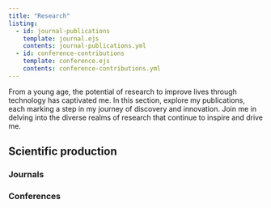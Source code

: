 ```yaml
---
title: "Research"
listing: 
  - id: journal-publications
    template: journal.ejs
    contents: journal-publications.yml
  - id: conference-contributions
    template: conference.ejs
    contents: conference-contributions.yml
---
```


From a young age, the potential of research to improve lives through technology has captivated me.
In this section, explore my publications, each marking a step in my journey of discovery and innovation.
Join me in delving into the diverse realms of research that continue to inspire and drive me.

## Scientific production

### Journals

::: {#journal-publications}
:::

### Conferences

::: {#conference-contributions}
:::
